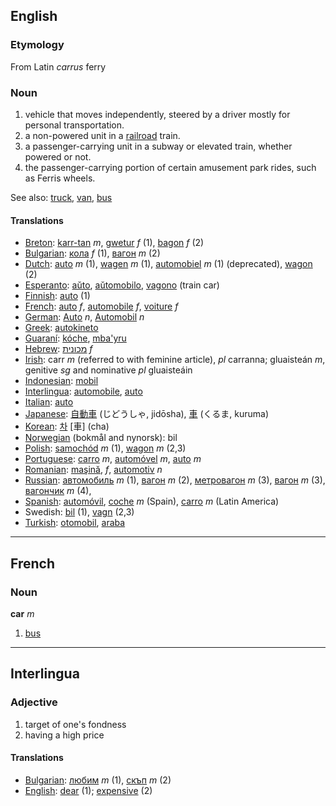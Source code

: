 ==English==

===Etymology===

From Latin ''carrus'' ferry

===Noun===

#vehicle that moves independently, steered by a driver mostly for personal transportation.
#a non-powered unit in a [[railroad]] train.
#a passenger-carrying unit in a subway or elevated train, whether powered or not.
#the passenger-carrying portion of certain amusement park rides, such as Ferris wheels.

See also: [[truck]], [[van]], [[bus]]

====Translations====
*[[Breton]]: [[karr-tan]] ''m'', [[gwetur]] ''f'' (1), [[bagon]] ''f'' (2)
*[[Bulgarian]]: [[кола]] ''f'' (1), [[вагон]] ''m'' (2)
*[[Dutch]]: [[auto]] ''m'' (1), [[wagen]] ''m'' (1), [[automobiel]] ''m'' (1) (deprecated), [[wagon]] (2)
*[[Esperanto]]: [[aŭto]], [[aŭtomobilo]], [[vagono]] (train car)
*[[Finnish]]: [[auto]] (1)
*[[French]]: [[auto]] ''f'', [[automobile]] ''f'', [[voiture]] ''f''
*[[German]]: [[Auto]] ''n'', [[Automobil]] ''n''
*[[Greek]]: [[autokineto]]
*[[Guaraní]]: [[kóche]], [[mba'yru]]
*[[Hebrew]]: [[מכונית]] ''f''
*[[Irish]]: carr ''m'' (referred to with feminine article), ''pl'' carranna; gluaisteán ''m'', genitive ''sg'' and nominative ''pl'' gluaisteáin
*[[Indonesian]]: [[mobil]]
*[[Interlingua]]: [[automobile]], [[auto]]
*[[Italian]]: [[auto]]
*[[Japanese]]: [[自動車]] (じどうしゃ, jidōsha), [[車]] (くるま, kuruma)
*[[Korean]]: [[차]] [車] (cha)
*[[Norwegian]] (bokmål and nynorsk): bil
*[[Polish]]: [[samochód]] ''m'' (1), [[wagon]] ''m'' (2,3)
*[[Portuguese]]: [[carro]] ''m'', [[automóvel]] ''m'', [[auto]] ''m''
*[[Romanian]]: [[maşină]], ''f'', [[automotiv]] ''n''
*[[Russian]]: [[автомобиль]] ''m'' (1), [[вагон]] ''m'' (2), [[метровагон]] ''m'' (3), [[вагон]] ''m'' (3), [[вагончик]] ''m'' (4), 
*[[Spanish]]: [[automóvil]], [[coche]] ''m'' (Spain), [[carro]] ''m'' (Latin America)
*Swedish: [[bil]] (1), [[vagn]] (2,3)
*[[Turkish]]: [[otomobil]], [[araba]]
----

==French==
===Noun===
'''car''' ''m''
# [[bus]]

----
==Interlingua==
===Adjective===
# target of one's fondness
# having a high price

====Translations====
*[[Bulgarian]]: [[любим]] ''m'' (1), [[скъп]] ''m'' (2)
*[[English]]: [[dear]] (1); [[expensive]] (2)